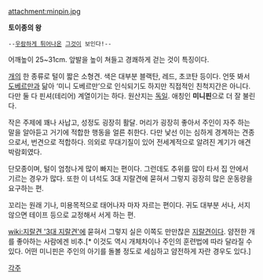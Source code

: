 attachment:minpin.jpg

'''토이종의 왕'''
 --[[크고 아름다운|우람하게 튀어나온]] [[자지|그것]]이 보인다!--

어깨높이 25~31cm. 앞발을 높이 쳐들고 경쾌하게 걷는 것이 특징이다.

[[개]]의 한 종류로 털이 짧은 소형견. 색은 대부분 블랙탄, 레드, 초코탄 등이다. 언뜻 봐서 [[도베르만]]과 닮아 ‘미니 도베르만’으로 인식되기도 하지만 직접적인 친척지간은 아니다. 다만 둘 다 핀셔(테리어) 계열이기는 하다. 원산지는 [[독일]]. 애칭인 '''미니핀'''으로 더 잘 불린다.

작은 주제에 꽤나 사납고, 성정도 굉장히 활달. 머리가 굉장히 좋아서 주인이 자주 하는 말을 알아듣고 거기에 적합한 행동을 얼른 취한다. 다만 낯선 이는 심하게 경계하는 견종으로서, 번견으로 적합하다. 의외로 무대기질이 있어 전세계적으로 알려진 계기가 애견박람회였다. 

단모종이며, 털이 엄청나게 많이 빠지는 편이다. 그런데도 추위를 많이 타서 집 안에서 기르는 경우가 많다. 또한 이 녀석도 3대 지랄견에 묻혀서 그렇지 굉장히 많은 운동량을 요구하는 편.

꼬리는 원래 기나, 미용목적으로 태어나자 마자 자르는 편이다. 귀도 대부분 서나, 서지 않으면 테이프 등으로 교정해서 서게 하는 편.

[[wiki:지랄견 '3대 지랄견']]에 묻혀서 그렇지 실은 이쪽도 만만찮은 [[지랄견]]이다. 얌전한 개를 좋아하는 사람에겐 비추.[* 이것도 역시 개체차이나 주인의 훈련법에 따라 달라질 수 있다. 어떤 미니핀은 주인의 아기를 돌볼 정도로 세심하고 얌전하게 자란 경우도 있다.]

[[각주]]
